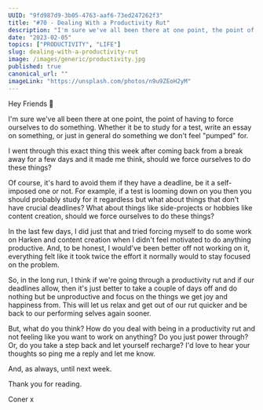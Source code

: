 ```yaml
---
UUID: "9fd987d9-3b05-4763-aaf6-73ed247262f3"
title: "#70 - Dealing With a Productivity Rut"
description: "I'm sure we've all been there at one point, the point of having to force ourselves to do something. Whether it be to study for a test, write an essay on something, or just in general do something we don't feel 'pumped' for."
date: "2023-02-05"
topics: ["PRODUCTIVITY", "LIFE"]
slug: dealing-with-a-productivity-rut
image: /images/generic/productivity.jpg
published: true
canonical_url: ""
imageLink: "https://unsplash.com/photos/n9u9ZEoH2yM"
---
```


Hey Friends 👋

I'm sure we've all been there at one point, the point of having to force ourselves to do something. Whether it be to study for a test, write an essay on something, or just in general do something we don't feel "pumped" for.

I went through this exact thing this week after coming back from a break away for a few days and it made me think, should we force ourselves to do these things?

Of course, it's hard to avoid them if they have a deadline, be it a self-imposed one or not. For example, if a test is looming down on you then you should probably study for it regardless but what about things that don't have crucial deadlines? What about things like side-projects or hobbies like content creation, should we force ourselves to do these things?

In the last few days, I did just that and tried forcing myself to do some work on Harken and content creation when I didn't feel motivated to do anything productive. And, to be honest, I would've been better off not working on it, everything felt like it took twice the effort it normally would to stay focused on the problem.

So, in the long run, I think if we're going through a productivity rut and if our deadlines allow, then it's just better to take a couple of days off and do nothing but be unproductive and focus on the things we get joy and happiness from. This will let us relax and get out of our rut quicker and be back to our performing selves again sooner.

But, what do you think? How do you deal with being in a productivity rut and not feeling like you want to work on anything? Do you just power through? Or, do you take a step back and let yourself recharge? I'd love to hear your thoughts so ping me a reply and let me know.

And, as always, until next week.

Thank you for reading.

Coner x
